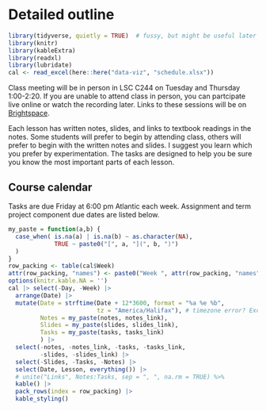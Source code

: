 # Detailed outline {#outline .unnumbered}

```r
library(tidyverse, quietly = TRUE)  # fussy, but might be useful later on
library(knitr)
library(kableExtra)
library(readxl)
library(lubridate)
cal <- read_excel(here::here("data-viz", "schedule.xlsx"))
```

Class meeting will be in person in LSC C244 on Tuesday and Thursday 1:00-2:20. If you are unable to attend class in person, you can partcipate live online or watch the recording later. Links to these sessions will be on [Brightspace](https://dal.brightspace.com/d2l/le/content/159870/Home?itemIdentifier=D2L.LE.Content.ContentObject.ModuleCO-XXXXX). 

Each lesson has written notes, slides, and links to textbook readings in the notes. Some students will prefer to begin by attending class, others will prefer to begin with the written notes and slides. I suggest you learn which you prefer by experimentation. The tasks are designed to help you be sure you know the most important parts of each lesson.

## Course calendar {-}

Tasks are due Friday at 6:00 pm Atlantic each week. Assignment and term project component due dates are listed below.

```r
my_paste = function(a,b) {
  case_when( is.na(a) | is.na(b) ~ as.character(NA),
             TRUE ~ paste0("[", a, "](", b, ")")
  )
}
row_packing <- table(cal$Week)
attr(row_packing, "names") <- paste0("Week ", attr(row_packing, "names"))
options(knitr.kable.NA = '')
cal |> select(-Day, -Week) |>
  arrange(Date) |>
  mutate(Date = strftime(Date + 12*3600, format = "%a %e %b", 
                         tz = "America/Halifax"), # timezone error? Excel bug?
         Notes = my_paste(notes, notes_link),
         Slides = my_paste(slides, slides_link),
         Tasks = my_paste(tasks, tasks_link)
         ) |>
  select(-notes, -notes_link, -tasks, -tasks_link,
         -slides, -slides_link) |>
  select(-Slides, -Tasks, -Notes) |>
  select(Date, Lesson, everything()) |>
  # unite("Links", Notes:Tasks, sep = ", ", na.rm = TRUE) %>%
  kable() |>
  pack_rows(index = row_packing) |>
  kable_styling() 
  
```

